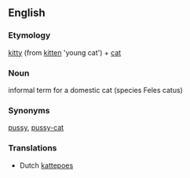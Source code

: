==English==
===Etymology===
[[kitty]] (from [[kitten]] 'young cat') + [[cat]]

===Noun===
informal term for a domestic cat (species Feles catus)

===Synonyms===
[[pussy]], [[pussy-cat]]

===Translations===
*Dutch [[kattepoes]]